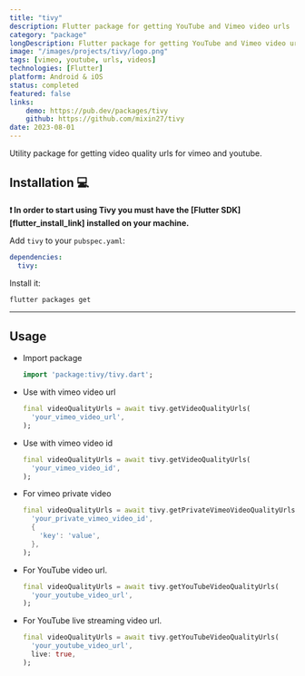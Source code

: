 ```yaml
---
title: "tivy"
description: Flutter package for getting YouTube and Vimeo video urls
category: "package"
longDescription: Flutter package for getting YouTube and Vimeo video urls
image: "/images/projects/tivy/logo.png"
tags: [vimeo, youtube, urls, videos]
technologies: [Flutter]
platform: Android & iOS
status: completed
featured: false
links:
    demo: https://pub.dev/packages/tivy
    github: https://github.com/mixin27/tivy
date: 2023-08-01
---
```



Utility package for getting video quality urls for vimeo and youtube.

## Installation 💻

**❗ In order to start using Tivy you must have the [Flutter SDK][flutter_install_link] installed on your machine.**

Add `tivy` to your `pubspec.yaml`:

```yaml
dependencies:
  tivy:
```

Install it:

```sh
flutter packages get
```

---

## Usage

- Import package

  ```dart
  import 'package:tivy/tivy.dart';
  ```

- Use with vimeo video url

  ```dart
  final videoQualityUrls = await tivy.getVideoQualityUrls(
    'your_vimeo_video_url',
  );
  ```

- Use with vimeo video id

  ```dart
  final videoQualityUrls = await tivy.getVideoQualityUrls(
    'your_vimeo_video_id',
  );
  ```

- For vimeo private video

  ```dart
  final videoQualityUrls = await tivy.getPrivateVimeoVideoQualityUrls(
    'your_private_vimeo_video_id',
    {
      'key': 'value',
    },
  );
  ```

- For YouTube video url.

  ```dart
  final videoQualityUrls = await tivy.getYouTubeVideoQualityUrls(
    'your_youtube_video_url',
  );
  ```

- For YouTube live streaming video url.

  ```dart
  final videoQualityUrls = await tivy.getYouTubeVideoQualityUrls(
    'your_youtube_video_url',
    live: true,
  );
  ```
